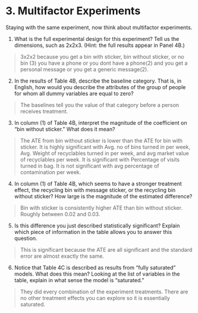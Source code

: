 # 3. Multifactor Experiments 

Staying with the same experiment, now think about multifactor experiments. 

1. What is the full experimental design for this experiment?  Tell us the dimensions, such as 2x2x3.  (Hint: the full results appear in Panel 4B.)

> 3x2x2 because you get a bin with sticker, bin without sticker, or no bin (3) you have a phone or you dont have a phone(2) and you get a personal message or you get a generic message(2).

2. In the results of Table 4B, describe the baseline category. That is, in English, how would you describe the attributes of the group of people for whom all dummy variables are equal to zero?

> The baselines tell you the value of that category before a person receives treatment. 

3. In column (1) of Table 4B, interpret the magnitude of the coefficient on "bin without sticker."  What does it mean?

> The ATE from bin without sticker is lower than the ATE for bin with sticker. It is highly significant with Avg. no of bins turned in per week, Avg. Weight of recyclables turned in per week, and avg market value of recyclables per week. It is significant with Percentage of visits turned in bag. It is not significant with avg percentage of contamination per week.

4. In column (1) of Table 4B, which seems to have a stronger treatment effect, the recycling bin with message sticker, or the recycling bin without sticker?  How large is the magnitude of the estimated difference?

> Bin with sticker is consistently higher ATE than bin without sticker. Roughly between 0.02 and 0.03.

5. Is this difference you just described statistically significant?  Explain which piece of information in the table allows you to answer this question.

> This is significant because the ATE are all significant and the standard error are almost exactly the same.

6. Notice that Table 4C is described as results from "fully saturated" models.  What does this mean?  Looking at the list of variables in the table, explain in what sense the model is "saturated."

> They did every combination of the experiment treatments. There are no other treatment effects you can explore so it is essentially saturated.
